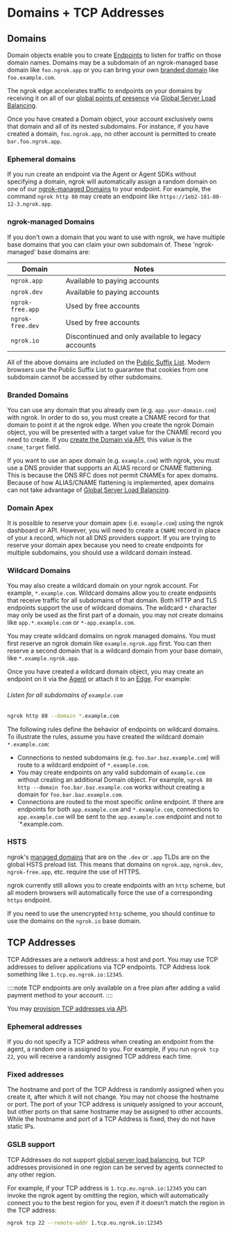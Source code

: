# Domains + TCP Addresses

## Domains

Domain objects enable you to create [Endpoints](/http/) to listen
for traffic on those domain names. Domains may be a subdomain of an
ngrok-managed base domain like `foo.ngrok.app` or you can bring your own
[branded domain](#branded-domains) like `foo.example.com`.

The ngrok edge accelerates traffic to endpoints on your domains by receiving it
on all of our [global points of presence](/network-edge/#points-of-presence) via [Global
Server Load Balancing](/network-edge/gslb/).

Once you have created a Domain object, your account exclusively owns that
domain and all of its nested subdomains. For instance, if you have created a
domain, `foo.ngrok.app`, no other account is permitted to create
`bar.foo.ngrok.app`.

### Ephemeral domains

If you run create an endpoint via the Agent or Agent SDKs without specifying a
domain, ngrok will automatically assign a random domain on one of our
[ngrok-managed Domains](#ngrok-managed-domains) to your endpoint. For example,
the command `ngrok http 80` may create an endpoint like
`https://1eb2-181-80-12-3.ngrok.app`.

### ngrok-managed Domains

If you don't own a domain that you want to use with ngrok, we have multiple
base domains that you can claim your own subdomain of. These 'ngrok-managed' base domains are:

| Domain           | Notes                                              |
| ---------------- | -------------------------------------------------- |
| `ngrok.app`      | Available to paying accounts                       |
| `ngrok.dev`      | Available to paying accounts                       |
| `ngrok-free.app` | Used by free accounts                              |
| `ngrok-free.dev` | Used by free accounts                              |
| `ngrok.io`       | Discontinued and only available to legacy accounts |

All of the above domains are included on the [Public Suffix
List](https://publicsuffix.org/). Modern browsers use the Public Suffix List to
guarantee that cookies from one subdomain cannot be accessed by other
subdomains.

### Branded Domains

You can use any domain that you already own (e.g. `app.your-domain.com`) with
ngrok. In order to do so, you must create a CNAME record for that domain to
point it at the ngrok edge. When you create the ngrok Domain object, you will
be presented with a target value for the CNAME record you need to create. If
you [create the Domain via API](/api/resources/reserved-domains/), this value is
the `cname_target` field.

If you want to use an apex domain (e.g. `example.com`) with ngrok, you must use
a DNS provider that supports an ALIAS record or CNAME flattening. This is
because the DNS RFC does not permit CNAMEs for apex domains. Because of how
ALIAS/CNAME flattening is implemented, apex domains can not take advantage of
[Global Server Load Balancing](/network-edge/gslb).

### Domain Apex
It is possible to reserve your domain apex (i.e. `example.com`) using the ngrok dashboard or API.
However, you will need to create a `CNAME` record in place of your `A` record, which not all DNS providers support.
If you are trying to reserve your domain apex because you need to create endpoints for multiple subdomains, you should
use a wildcard domain instead.

### Wildcard Domains

You may also create a wildcard domain on your ngrok account. For example,
`*.example.com`. Wildcard domains allow you to create endpoints that receive
traffic for all subdomains of that domain. Both HTTP and TLS endpoints support
the use of wildcard domains. The wildcard `*` character may only be used as the
first part of a domain, you may not create domains like `app.*.example.com` or
`*-app.example.com`.

You may create wildcard domains on ngrok managed domains. You must first reserve
an ngrok domain like `example.ngrok.app` first. You can then reserve a second
domain that is a wildcard domain from your base domain, like `*.example.ngrok.app`.

Once you have created a wildcard domain object, you may create an endpoint on
it via the [Agent](/agent/) or attach it to an [Edge](/network-edge/edges/).
For example:

###### Listen for all subdomains of `example.com`

```bash
ngrok http 80 --domain *.example.com
```

The following rules define the behavior of endpoints on wildcard domains. To
illustrate the rules, assume you have created the wildcard domain
`*.example.com`:

- Connections to nested subdomains (e.g. `foo.bar.baz.example.com`) will route
  to a wildcard endpoint of `*.example.com`.
- You may create endpoints on any valid subdomain of `example.com` without
  creating an additional Domain object. For example, `ngrok 80 http --domain
foo.bar.baz.example.com` works without creating a domain for
  `foo.bar.baz.example.com`.
- Connections are routed to the most specific online endpoint. If there are
  endpoints for both `app.example.com` and `*.example.com`, connections to
  `app.example.com` will be sent to the `app.example.com` endpoint and not to
  `\*.example.com.

### HSTS

ngrok's [managed domains](#ngrok-managed-domains) that are on the `.dev` or
`.app` TLDs are on the global HSTS preload list. This means that domains on
`ngrok.app`, `ngrok.dev`, `ngrok-free.app`, etc. require the use of HTTPS.

ngrok currently still allows you to create endpoints with an `http` scheme, but
all modern browsers will automatically force the use of a corresponding `https`
endpoint.

If you need to use the unencrypted `http` scheme, you should continue to use
the domains on the `ngrok.io` base domain.

## TCP Addresses

TCP Addresses are a network address: a host and port. You may use TCP addresses
to deliver applications via TCP endpoints. TCP Address look something like
`1.tcp.eu.ngrok.io:12345`.

::::note
TCP endpoints are only available on a free plan after adding a valid payment method to your account.
::::

You may [provision TCP addresses via API](/api/resources/reserved-addrs/).

### Ephemeral addresses

If you do not specify a TCP address when creating an endpoint from the agent, a
random one is assigned to you. For example, if you run `ngrok tcp 22`, you will
receive a randomly assigned TCP address each time.

### Fixed addresses

The hostname and port of the TCP Address is randomly assigned when you create
it, after which it will not change. You may not choose the hostname or port.
The port of your TCP address is uniquely assigned to your account, but other
ports on that same hostname may be assigned to other accounts. While the
hostname and port of a TCP Address is fixed, they do not have static
IPs.

### GSLB support

TCP Addresses do not support [global server load balancing](/network-edge/gslb),
but TCP addresses provisioned in one region can be served by agents connected
to any other region.

For example, if your TCP address is `1.tcp.eu.ngrok.io:12345` you can
invoke the ngrok agent by omitting the region, which will automatically
connect you to the best region for you, even if it doesn't match the
region in the TCP address:

```bash
ngrok tcp 22 --remote-addr 1.tcp.eu.ngrok.io:12345
```
